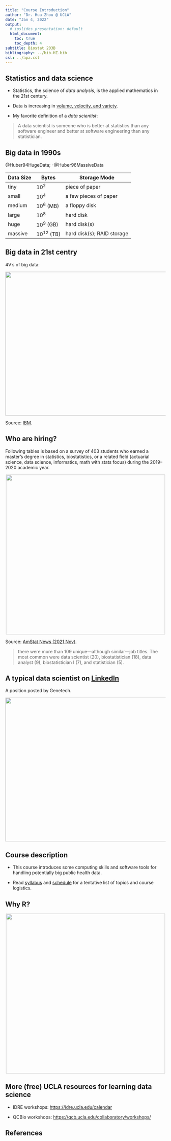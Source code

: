 ```yaml
---
title: "Course Introduction"
author: "Dr. Hua Zhou @ UCLA"
date: "Jan 4, 2022"
output:
  # ioslides_presentation: default
  html_document:
    toc: true
    toc_depth: 4  
subtitle: Biostat 203B
bibliography: ../bib-HZ.bib
csl: ../apa.csl
---
```


## Statistics and data science

- Statistics, the science of _data analysis_, is the applied mathematics in the 21st century.

- Data is increasing in [volume, velocity, and variety](http://www.forbes.com/sites/oreillymedia/2012/01/19/volume-velocity-variety-what-you-need-to-know-about-big-data/).

- My favorite definition of a _data scientist_:

> A data scientist is someone who is better at statistics than any software engineer and better at software engineering than any statistician.

## Big data in 1990s

@Huber94HugeData; -@Huber96MassiveData

| Data Size | Bytes          | Storage Mode               |
|-----------|----------------|----------------------------|
| tiny      | $10^2$         | piece of paper             |
| small     | $10^4$         | a few pieces of paper      |
| medium    | $10^6$ (MB)    | a floppy disk              |
| large     | $10^8$         | hard disk                  |
| huge      | $10^9$ (GB)    | hard disk(s)               |
| massive   | $10^{12}$ (TB) | hard disk(s); RAID storage |

## Big data in 21st centry

4V's of big data:

<p align="center">
  <img src="./4-Vs-of-big-data.jpg" height="450" width="700">
</p>
Source: [IBM](http://www.ibmbigdatahub.com/infographic/four-vs-big-data).

## Who are hiring?

Following tables is based on a survey of 403 students who earned a master’s degree in statistics, biostatistics, or a related field (actuarial science, data science, informatics, math with stats focus) during the
2019–2020 academic year. 

<p align="center">
  <img src="./ms-employment-sector.png" width="500">
</p>

Source: [AmStat News (2021 Nov)](https://magazine.amstat.org/wp-content/uploads/2021/11/AmstatNewsNov2021-updated.pdf).

> there were more than 109 unique—although similar—job titles. The most
common were data scientist (20), biostatistician
(18), data analyst (9), biostatistician I (7), and
statistician (5). 

## A typical data scientist on [LinkedIn](http://linkedin.com)

A position posted by Genetech.
<p align="center">
  <img src="./genetech.png" height="450" width="700">
</p>

## Course description

- This course introduces some computing skills and software tools for handling potentially big public health data.

- Read [syllabus](https://ucla-biostat-203b.github.io/2022winter/syllabus/syllabus.html) and [schedule](https://ucla-biostat-203b.github.io/2022winter/schedule/schedule.html) for a tentative list of topics and course logistics.

## Why R?

<p align="center">
  <img src="./ms-employment-software.png" width="500">
</p>

## More (free) UCLA resources for learning data science

- IDRE workshops: <https://idre.ucla.edu/calendar>  

- QCBio workshops: <https://qcb.ucla.edu/collaboratory/workshops/>

## References
